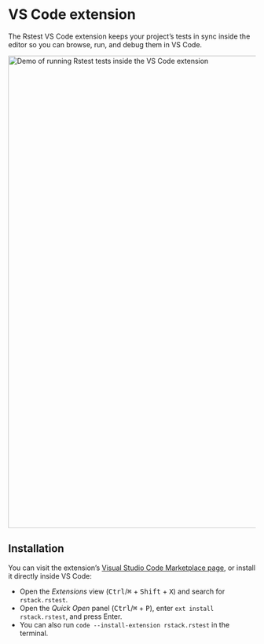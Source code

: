 # VS Code extension

The Rstest VS Code extension keeps your project’s tests in sync inside the editor so you can browse, run, and debug them in VS Code.

<img
  src="https://assets.rspack.rs/rstest/assets/rstest-vscode-extension.gif"
  alt="Demo of running Rstest tests inside the VS Code extension"
  width="960"
/>

## Installation

You can visit the extension’s [Visual Studio Code Marketplace page](https://marketplace.visualstudio.com/items?itemName=rstack.rstest), or install it directly inside VS Code:

- Open the _Extensions_ view (<kbd>Ctrl</kbd>/<kbd title="Cmd">⌘</kbd> + <kbd>Shift</kbd> + <kbd>X</kbd>) and search for `rstack.rstest`.
- Open the _Quick Open_ panel (<kbd>Ctrl</kbd>/<kbd title="Cmd">⌘</kbd> + <kbd>P</kbd>), enter `ext install rstack.rstest`, and press Enter.
- You can also run `code --install-extension rstack.rstest` in the terminal.
